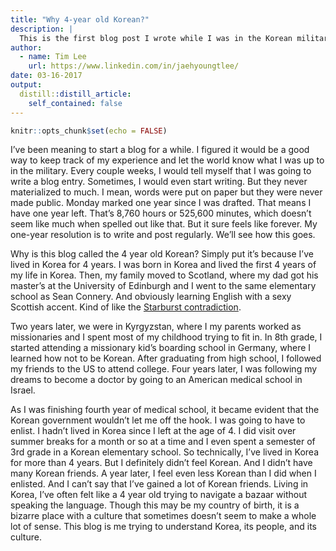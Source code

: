 ```yaml
---
title: "Why 4-year old Korean?"
description: |
  This is the first blog post I wrote while I was in the Korean military.
author:
  - name: Tim Lee
    url: https://www.linkedin.com/in/jaehyoungtlee/
date: 03-16-2017
output:
  distill::distill_article:
    self_contained: false
---
```



```r
knitr::opts_chunk$set(echo = FALSE)
```

I've been meaning to start a blog for a while. I figured it would be a good way to keep track of my experience and let the world know what I was up to in the military. Every couple weeks, I would tell myself that I was going to write a blog entry. Sometimes, I would even start writing. But they never materialized to much. I mean, words were put on paper but they were never made public. Monday marked one year since I was drafted. That means I have one year left. That's 8,760 hours or 525,600 minutes, which doesn't seem like much when spelled out like that. But it sure feels like forever. My one-year resolution is to write and post regularly. We'll see how this goes.

Why is this blog called the 4 year old Korean? Simply put it's because I've lived in Korea for 4 years. I was born in Korea and lived the first 4 years of my life in Korea. Then, my family moved to Scotland, where my dad got his master's at the University of Edinburgh and I went to the same elementary school as Sean Connery. And obviously learning English with a sexy Scottish accent. Kind of like the [Starburst contradiction](https://www.youtube.com/watch?v=p2Z5s8BKric).

Two years later, we were in Kyrgyzstan, where I my parents worked as missionaries and I spent most of my childhood trying to fit in. In 8th grade, I started attending a missionary kid's boarding school in Germany, where I learned how not to be Korean. After graduating from high school, I followed my friends to the US to attend college. Four years later, I was following my dreams to become a doctor by going to an American medical school in Israel.

As I was finishing fourth year of medical school, it became evident that the Korean government wouldn't let me off the hook. I was going to have to enlist. I hadn't lived in Korea since I left at the age of 4. I did visit over summer breaks for a month or so at a time and I even spent a semester of 3rd grade in a Korean elementary school. So technically, I've lived in Korea for more than 4 years. But I definitely didn't feel Korean. And I didn't have many Korean friends. A year later, I feel even less Korean than I did when I enlisted. And I can't say that I've gained a lot of Korean friends. Living in Korea, I've often felt like a 4 year old trying to navigate a bazaar without speaking the language. Though this may be my country of birth, it is a bizarre place with a culture that sometimes doesn't seem to make a whole lot of sense. This blog is me trying to understand Korea, its people, and its culture.


